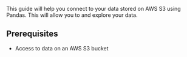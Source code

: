 


This guide will help you connect to your data stored on AWS S3 using Pandas.
This will allow you to <TechnicalTag tag="validation" text="Validate" /> and explore your data.

## Prerequisites

<Prerequisites>

- Access to data on an AWS S3 bucket

</Prerequisites>
